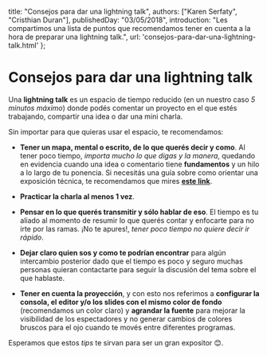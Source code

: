 title: "Consejos para dar una lightning talk",
authors: ["Karen Serfaty", "Cristhian Duran"],
publishedDay: "03/05/2018",
introduction: "Les compartimos una lista de puntos que recomendamos tener en cuenta a la hora de preparar una lightning talk.",
url: 'consejos-para-dar-una-lightning-talk.html'
};

# Consejos para dar una lightning talk

Una **lightning talk** es un espacio de tiempo reducido (en un nuestro caso _5 minutos máximo_) donde podés comentar un proyecto en el que estés trabajando, compartir una idea o dar una mini charla.

Sin importar para que quieras usar el espacio, te recomendamos:

- **Tener un mapa, mental o escrito, de lo que querés decir y como**. Al tener poco tiempo, _importa mucho lo que digas y la manera_, quedando en evidencia cuando una idea o comentario tiene **fundamentos** y un hilo a lo largo de tu ponencia. Si necesitás una guía sobre como orientar una exposición técnica, te recomendamos que mires **[este link](https://github.com/meetupjs-ar/guias)**.

- **Practicar la charla al menos 1 vez**.

- **Pensar en lo que querés transmitir y sólo hablar de eso**. El tiempo es tu aliado al momento de resumir lo que querés contar y enfocarte para no irte por las ramas. ¡No te apures!, _tener poco tiempo no quiere decir ir rápido_.

- **Dejar claro quien sos y como te podrían encontrar** para algún intercambio posterior dado que el tiempo es poco y seguro muchas personas quieran contactarte para seguir la discusión del tema sobre el que hablaste.

- **Tener en cuenta la proyección**, y con esto nos referimos a **configurar la consola, el editor y/o los slides con el mismo color de fondo** (recomendamos un color claro) y **agrandar la fuente** para mejorar la visibilidad de los espectadores y no generar cambios de colores bruscos para el ojo cuando te movés entre diferentes programas.

Esperamos que estos _tips_ te sirvan para ser un gran expositor 😊.
